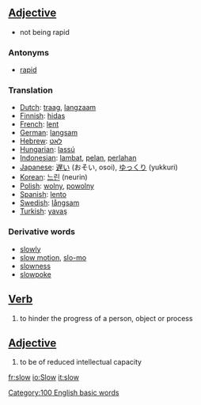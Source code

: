 ==[[Adjective]]==

*not being rapid

===Antonyms===
*[[rapid]]

===Translation===
*[[Dutch]]: [[traag]], [[langzaam]]
*[[Finnish]]: [[hidas]]
*[[French]]: [[lent]]
*[[German]]: [[langsam]]
*[[Hebrew]]: [[לאט]]
*[[Hungarian]]: [[lassú]]
*[[Indonesian]]: [[lambat]], [[pelan]], [[perlahan]]
*[[Japanese]]: [[遅い]] (おそい, osoi), [[ゆっくり]] (yukkuri)
*[[Korean]]: [[느린]] (neurin)
*[[Polish]]: [[wolny]], [[powolny]]
*[[Spanish]]: [[lento]]
*[[Swedish]]: [[långsam]]
*[[Turkish]]: [[yavaş]]

===Derivative words===
*[[slowly]]
*[[slow motion]], [[slo-mo]]
*[[slowness]]
*[[slowpoke]]

==[[Verb]]==
#to hinder the progress of a person, object or process

==[[Adjective]]==
#to be of reduced intellectual capacity

[[Category:100 English basic words]]

[[fr:slow]]
[[io:Slow]]
[[it:slow]]